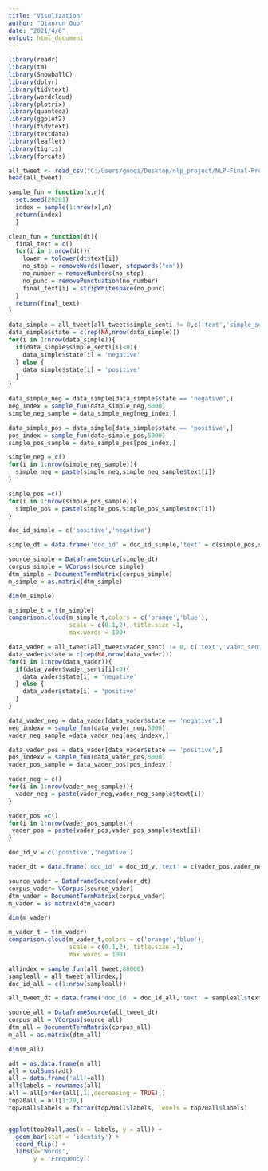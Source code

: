 ```yaml
---
title: "Visulization"
author: "Qianrun Guo"
date: "2021/4/6"
output: html_document
---
```


```r
library(readr)
library(tm)
library(SnowballC)
library(dplyr)
library(tidytext)
library(wordcloud)
library(plotrix)
library(quanteda)
library(ggplot2)
library(tidytext)
library(textdata)
library(leaflet)
library(tigris)
library(forcats)
```

```r
all_tweet <- read_csv("C:/Users/guoqi/Desktop/nlp_project/NLP-Final-Project/graphs/clean_data_1.csv")
head(all_tweet)
```

```r

sample_fun = function(x,n){
  set.seed(20201)
  index = sample(1:nrow(x),n)
  return(index)
  }
```
```r
clean_fun = function(dt){
  final_text = c()
  for(i in 1:nrow(dt)){
    lower = tolower(dt$text[i])
    no_stop = removeWords(lower, stopwords("en"))
    no_number = removeNumbers(no_stop)
    no_punc = removePunctuation(no_number)
    final_text[i] = stripWhitespace(no_punc)
  }
  return(final_text)
}
```


```r
data_simple = all_tweet[all_tweet$simple_senti != 0,c('text','simple_senti')]
data_simple$state = c(rep(NA,nrow(data_simple)))
for(i in 1:nrow(data_simple)){
  if(data_simple$simple_senti[i]<0){
    data_simple$state[i] = 'negative'
  } else {
    data_simple$state[i] = 'positive'
  }
}
```
```r
data_simple_neg = data_simple[data_simple$state == 'negative',]
neg_index = sample_fun(data_simple_neg,5000)
simple_neg_sample = data_simple_neg[neg_index,]

data_simple_pos = data_simple[data_simple$state == 'positive',]
pos_index = sample_fun(data_simple_pos,5000)
simple_pos_sample = data_simple_pos[pos_index,]

simple_neg = c()
for(i in 1:nrow(simple_neg_sample)){
  simple_neg = paste(simple_neg,simple_neg_sample$text[i])
}

simple_pos =c()
for(i in 1:nrow(simple_pos_sample)){
  simple_pos = paste(simple_pos,simple_pos_sample$text[i])
}
```

```r
doc_id_simple = c('positive','negative')

simple_dt = data.frame('doc_id' = doc_id_simple,'text' = c(simple_pos,simple_neg))

source_simple = DataframeSource(simple_dt)
corpus_simple = VCorpus(source_simple)
dtm_simple = DocumentTermMatrix(corpus_simple)
m_simple = as.matrix(dtm_simple)

dim(m_simple)
```
```r
m_simple_t = t(m_simple)
comparison.cloud(m_simple_t,colors = c('orange','blue'),
                 scale = c(0.1,2), title.size =1,
                 max.words = 100)
```










```r
data_vader = all_tweet[all_tweet$vader_senti != 0, c('text','vader_senti')]
data_vader$state = c(rep(NA,nrow(data_vader)))
for(i in 1:nrow(data_vader)){
  if(data_vader$vader_senti[i]<0){
    data_vader$state[i] = 'negative'
  } else {
    data_vader$state[i] = 'positive'
  }
}
```
```r
data_vader_neg = data_vader[data_vader$state == 'negative',]
neg_indexv = sample_fun(data_vader_neg,5000)
vader_neg_sample =data_vader_neg[neg_indexv,]

data_vader_pos = data_vader[data_vader$state == 'positive',]
pos_indexv = sample_fun(data_vader_pos,5000)
vader_pos_sample = data_vader_pos[pos_indexv,]

vader_neg = c()
for(i in 1:nrow(vader_neg_sample)){
  vader_neg = paste(vader_neg,vader_neg_sample$text[i])
}

vader_pos =c()
for(i in 1:nrow(vader_pos_sample)){
 vader_pos = paste(vader_pos,vader_pos_sample$text[i])
}
```

```r
doc_id_v = c('positive','negative')

vader_dt = data.frame('doc_id' = doc_id_v,'text' = c(vader_pos,vader_neg))

source_vader = DataframeSource(vader_dt)
corpus_vader= VCorpus(source_vader)
dtm_vader = DocumentTermMatrix(corpus_vader)
m_vader = as.matrix(dtm_vader)

dim(m_vader)
```
```r
m_vader_t = t(m_vader)
comparison.cloud(m_vader_t,colors = c('orange','blue'),
                 scale = c(0.1,2), title.size =1,
                 max.words = 100)
```







```r
allindex = sample_fun(all_tweet,80000)
sampleall = all_tweet[allindex,]
doc_id_all = c(1:nrow(sampleall))

all_tweet_dt = data.frame('doc_id' = doc_id_all,'text' = sampleall$text)

source_all = DataframeSource(all_tweet_dt)
corpus_all = VCorpus(source_all)
dtm_all = DocumentTermMatrix(corpus_all)
m_all = as.matrix(dtm_all)

dim(m_all)
```

```r
adt = as.data.frame(m_all)
all = colSums(adt)
all = data.frame('all'=all)
all$labels = rownames(all)
all = all[order(all[,1],decreasing = TRUE),]
top20all = all[1:20,]
top20all$labels = factor(top20all$labels, levels = top20all$labels)


ggplot(top20all,aes(x = labels, y = all)) + 
  geom_bar(stat = 'identity') +
  coord_flip() +
  labs(x='Words',
       y = 'Frequency')
```










